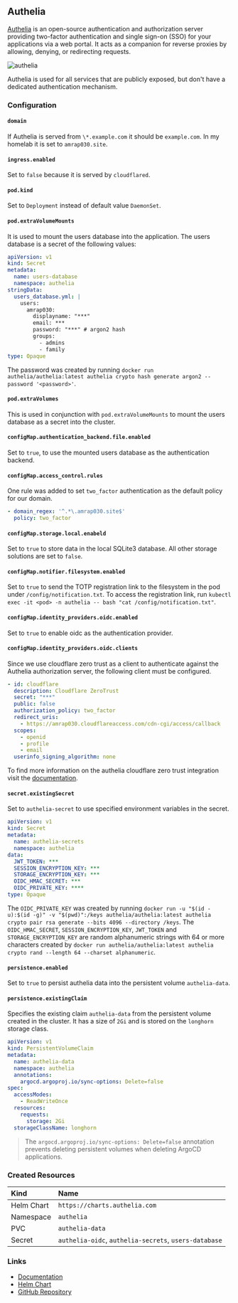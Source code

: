 ## Authelia

[Authelia](https://www.authelia.com) is an open-source authentication and authorization server providing two-factor authentication and single sign-on (SSO) for your applications via a web portal. It acts as a companion for reverse proxies by allowing, denying, or redirecting requests.

![authelia](/authelia-ui.png)

Authelia is used for all services that are publicly exposed, but don't have a dedicated authentication mechanism.

### Configuration

#### `domain`

If Authelia is served from `\*.example.com` it should be `example.com`. In my homelab it is set to `amrap030.site`.

#### `ingress.enabled`

Set to `false` because it is served by `cloudflared`.

#### `pod.kind`

Set to `Deployment` instead of default value `DaemonSet`.

#### `pod.extraVolumeMounts`

It is used to mount the users database into the application. The users database is a secret of the following values:

```yaml filename="authelia-users.sops.yaml" copy
apiVersion: v1
kind: Secret
metadata:
  name: users-database
  namespace: authelia
stringData:
  users_database.yml: |
    users:
      amrap030:
        displayname: "***"
        email: ***
        password: "***" # argon2 hash
        groups:
          - admins
          - family
type: Opaque
```

The password was created by running `docker run authelia/authelia:latest authelia crypto hash generate argon2 --password '<password>'`.

#### `pod.extraVolumes`

This is used in conjunction with `pod.extraVolumeMounts` to mount the users database as a secret into the cluster.

#### `configMap.authentication_backend.file.enabled`

Set to `true`, to use the mounted users database as the authentication backend.

#### `configMap.access_control.rules`

One rule was added to set `two_factor` authentication as the default policy for our domain.

```yaml filename="values.yaml" copy
- domain_regex: '^.*\.amrap030.site$'
  policy: two_factor
```

#### `configMap.storage.local.enabeld`

Set to `true` to store data in the local SQLite3 database. All other storage solutions are set to `false`.

#### `configMap.notifier.filesystem.enabled`

Set to `true` to send the TOTP registration link to the filesystem in the pod under `/config/notification.txt`. To access the registration link, run `kubectl exec -it <pod> -n authelia -- bash "cat /config/notification.txt"`.

#### `configMap.identity_providers.oidc.enabled`

Set to `true` to enable oidc as the authentication provider.

#### `configMap.identity_providers.oidc.clients`

Since we use cloudflare zero trust as a client to authenticate against the Authelia authorization server, the following client must be configured.

```yaml filename="values.yaml" copy
- id: cloudflare
  description: Cloudflare ZeroTrust
  secret: "***"
  public: false
  authorization_policy: two_factor
  redirect_uris:
    - https://amrap030.cloudflareaccess.com/cdn-cgi/access/callback
  scopes:
    - openid
    - profile
    - email
  userinfo_signing_algorithm: none
```

To find more information on the authelia cloudflare zero trust integration visit the [documentation](https://www.authelia.com/integration/openid-connect/cloudflare-zerotrust/).

#### `secret.existingSecret`

Set to `authelia-secret` to use specified environment variables in the secret.

```yaml filename="authelia-secrets.sops.yaml" copy
apiVersion: v1
kind: Secret
metadata:
  name: authelia-secrets
  namespace: authelia
data:
  JWT_TOKEN: ***
  SESSION_ENCRYPTION_KEY: ***
  STORAGE_ENCRYPTION_KEY: ***
  OIDC_HMAC_SECRET: ***
  OIDC_PRIVATE_KEY: ****
type: Opaque
```

The `OIDC_PRIVATE_KEY` was created by running `docker run -u "$(id -u):$(id -g)" -v "$(pwd)":/keys authelia/authelia:latest authelia crypto pair rsa generate --bits 4096 --directory /keys`. The `OIDC_HMAC_SECRET`, `SESSION_ENCRYPTION_KEY`, `JWT_TOKEN` and `STORAGE_ENCRYPTION_KEY` are random alphanumeric strings with 64 or more characters created by `docker run authelia/authelia:latest authelia crypto rand --length 64 --charset alphanumeric`.

#### `persistence.enabled`

Set to `true` to persist authelia data into the persistent volume `authelia-data`.

#### `persistence.existingClaim`

Specifies the existing claim `authelia-data` from the persistent volume created in the cluster. It has a size of `2Gi` and is stored on the `longhorn` storage class.

```yaml filename="pvc.yaml" copy
apiVersion: v1
kind: PersistentVolumeClaim
metadata:
  name: authelia-data
  namespace: authelia
  annotations:
    argocd.argoproj.io/sync-options: Delete=false
spec:
  accessModes:
    - ReadWriteOnce
  resources:
    requests:
      storage: 2Gi
  storageClassName: longhorn
```

> The `argocd.argoproj.io/sync-options: Delete=false` annotation prevents deleting persistent volumes when deleting ArgoCD applications.

### Created Resources

| Kind       | Name                                                  |
| :--------- | :---------------------------------------------------- |
| Helm Chart | `https://charts.authelia.com`                         |
| Namespace  | `authelia`                                            |
| PVC        | `authelia-data`                                       |
| Secret     | `authelia-oidc`, `authelia-secrets`, `users-database` |

### Links

- [Documentation](https://www.authelia.com/integration/prologue/get-started/)
- [Helm Chart](https://github.com/authelia/chartrepo/)
- [GitHub Repository](https://github.com/authelia/authelia/)

